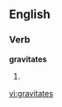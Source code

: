 
==English==

===Verb===
'''gravitates'''

# {{third-person singular of|[[gravitate]]}}

[[vi:gravitates]]